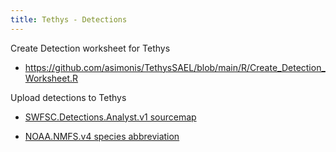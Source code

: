 ```yaml
---
title: Tethys - Detections
---
```


Create Detection worksheet for Tethys

-   <https://github.com/asimonis/TethysSAEL/blob/main/R/Create_Detection_Worksheet.R>  

Upload detections to Tethys

-   [SWFSC.Detections.Analyst.v1 sourcemap](https://github.com/asimonis/TethysSAEL/blob/main/Source%20Maps/SWFSC.Detections.Analyst.v1.xml)

-   [NOAA.NMFS.v4 species abbreviation](https://github.com/asimonis/TethysSAEL/blob/main/Species%20Abbreviations/NOAA.NMFS.v4.xml)
